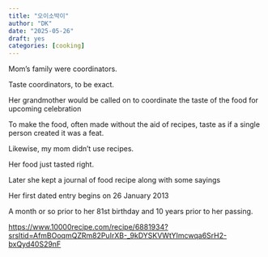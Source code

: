 ```yaml
---
title: "오이소박이"
author: "DK"
date: "2025-05-26"
draft: yes
categories: [cooking]
---
```


Mom's family were coordinators.

Taste coordinators, to be exact.

Her grandmother would be called on to coordinate the taste of the food for upcoming celebration

To make the food, often made without the aid of recipes, taste as if a single person created it was a feat.

Likewise, my mom didn't use recipes.

Her food just tasted right.

Later she kept a journal of food recipe along with some sayings

Her first dated entry begins on 26 January 2013

A month or so prior to her 81st birthday and 10 years prior to her passing.

<https://www.10000recipe.com/recipe/6881934?srsltid=AfmBOoqmQZRm82PuIrXB-_9kDYSKVWtYImcwqa6SrH2-bxQyd40S29nF>
